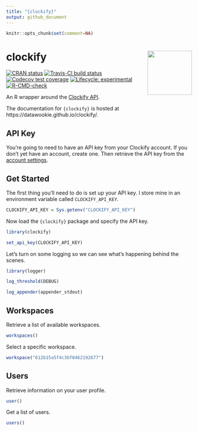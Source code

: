 ```yaml
---
title: "{clockify}"
output: github_document
---
```


<!-- README.md is generated from README.Rmd. Please edit that file -->

```r
knitr::opts_chunk$set(comment=NA)
```

# clockify <img src="man/figures/clockify-hex.png" align="right" alt="" width="120" />

<!-- badges: start -->
[![CRAN status](https://www.r-pkg.org/badges/version/clockify)](https://cran.r-project.org/package=clockify)
[![Travis-CI build status](https://travis-ci.org/datawookie/clockify.svg?branch=master)](https://travis-ci.org/datawookie/clockify)
[![Codecov test coverage](https://img.shields.io/codecov/c/github/datawookie/clockify.svg)](https://codecov.io/github/datawookie/clockify)
[![Lifecycle: experimental](https://img.shields.io/badge/lifecycle-experimental-orange.svg)](https://lifecycle.r-lib.org/articles/stages.html)
[![R-CMD-check](https://github.com/datawookie/clockify/workflows/R-CMD-check/badge.svg)](https://github.com/datawookie/clockify/actions)
<!-- badges: end -->

An R wrapper around the [Clockify API](https://clockify.me/developers-api).

The documentation for `{clockify}` is hosted at https://datawookie.github.io/clockify/.

## API Key

You're going to need to have an API key from your Clockify account. If you don't yet have an account, create one. Then retrieve the API key from the [account settings](https://clockify.me/user/settings).

## Get Started

The first thing you'll need to do is set up your API key. I store mine in an environment variable called `CLOCKIFY_API_KEY`.

```r
CLOCKIFY_API_KEY = Sys.getenv("CLOCKIFY_API_KEY")
```

Now load the `{clockify}` package and specify the API key.

```r
library(clockify)

set_api_key(CLOCKIFY_API_KEY)
```

Let's turn on some logging so we can see what's happening behind the scenes.

```r
library(logger)

log_threshold(DEBUG)
```
```r
log_appender(appender_stdout)
```

## Workspaces

Retrieve a list of available workspaces.

```r
workspaces()
```

Select a specific workspace.

```r
workspace("612b15a5f4c3bf0462192677")
```

## Users

Retrieve information on your user profile.

```r
user()
```

Get a list of users.

```r
users()
```
